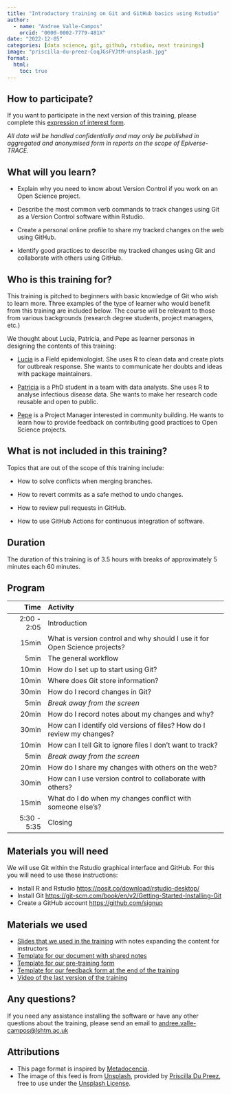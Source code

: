 ```yaml
---
title: "Introductory training on Git and GitHub basics using Rstudio"
author:
  - name: "Andree Valle-Campos"
    orcid: "0000-0002-7779-481X"
date: "2022-12-05"
categories: [data science, git, github, rstudio, next trainings]
image: "priscilla-du-preez-CoqJGsFVJtM-unsplash.jpg"
format:
  html: 
    toc: true
---
```


## How to participate?

If you want to participate in the next version of this training, please complete this [expression of interest form](https://docs.google.com/forms/d/e/1FAIpQLSc0u9ZLSx5WyQWNOzQbU_G2lz0TKNBY-PqVU4cgQ8wP-IIWWA/viewform?usp=sf_link).

<!-- The next training session will take place on [Monday 5th of December, at 2pm BST](https://www.timeanddate.com/worldclock/fixedtime.html?msg=Introductory+training+on+Git+basics&iso=20221205T14&p1=%3A&ah=4). Fill out this form to confirm your participation. -->

*All data will be handled confidentially and may only be published in aggregated and anonymised form in reports on the scope of Epiverse-TRACE.*

## What will you learn?

- Explain why you need to know about Version Control if you work on an Open Science project.

- Describe the most common verb commands to track changes using Git as a Version Control software within Rstudio.

- Create a personal online profile to share my tracked changes on the web using GitHub.

- Identify good practices to describe my tracked changes using Git and collaborate with others using GitHub.

## Who is this training for?

This training is pitched to beginners with basic knowledge of Git who wish to learn more. Three examples of the type of learner who would benefit from this training are included below. The course will be relevant to those from various backgrounds (research degree students, project managers, etc.)

We thought about Lucia, Patricia, and Pepe as learner personas in designing the contents of this training:

- [Lucia](https://epiverse-trace.github.io/personas/lucia-outbreaks.html) is a Field epidemiologist. She uses R to clean data and create plots for outbreak response. She wants to communicate her doubts and ideas with package maintainers.

- [Patricia](https://epiverse-trace.github.io/personas/patricia-discoverer.html) is a PhD student in a team with data analysts. She uses R to analyse infectious disease data. She wants to make her research code reusable and open to public. 

- [Pepe](https://epiverse-trace.github.io/personas/pepe-openmanager.html) is a Project Manager interested in community building. He wants to learn how to provide feedback on contributing good practices to Open Science projects.

## What is not included in this training?

Topics that are out of the scope of this training include:

- How to solve conflicts when merging branches.

- How to revert commits as a safe method to undo changes.

- How to review pull requests in GitHub.

- How to use GitHub Actions for continuous integration of software.

## Duration

The duration of this training is of 3.5 hours with breaks of approximately 5 minutes each 60 minutes.

## Program

|        Time | Activity                                                                   |
|-----------:|:---------------------------------------------------------|
| 2:00 - 2:05 | Introduction                                                               |
|       15min | What is version control and why should I use it for Open Science projects? |
|        5min | The general workflow                                                       |
|       10min | How do I set up to start using Git?                                        |
|       10min | Where does Git store information?                                          |
|       30min | How do I record changes in Git?                                            |
|        5min | _Break away from the screen_                                                 |
|       20min | How do I record notes about my changes and why?                   |
|       30min | How can I identify old versions of files? How do I review my changes?      |
|       10min | How can I tell Git to ignore files I don't want to track?                  |
|        5min | _Break away from the screen_                                                 |
|       20min | How do I share my changes with others on the web?                          |
|       30min | How can I use version control to collaborate with others?            |
|       15min | What do I do when my changes conflict with someone else's?                 |
| 5:30 - 5:35 | Closing                                                                    |

## Materials you will need

We will use Git within the Rstudio graphical interface and GitHub. For this you will need to use these instructions:

- Install R and Rstudio <https://posit.co/download/rstudio-desktop/>
- Install Git <https://git-scm.com/book/en/v2/Getting-Started-Installing-Git>
- Create a GitHub account <https://github.com/signup>

## Materials we used

- [Slides that we used in the training](https://docs.google.com/presentation/d/1kE13oZCoSwlXJL_UhvhiX6W0hNaE1ZEkFsHAX-Pl5o0/edit?usp=sharing) with notes expanding the content for instructors
- [Template for our document with shared notes](https://docs.google.com/document/d/1p7BWfqG0-advDHmhzYas1WyhHIZQvLs1HWR39_o7X7k/edit?usp=sharing)
- [Template for our pre-training form](https://docs.google.com/forms/d/1LsSsMmwuLIr_GCsw1K5AUxfCMb5_XiAlpno7up6zc8Q/copy)
- [Template for our feedback form at the end of the training](https://docs.google.com/forms/d/1h-mHJgPg0u7Www6D2-kz4Q3scQ03M30IYLm-0d6QIv8/copy) 
- [Video of the last version of the training](https://drive.google.com/file/d/1yAztO0qb13Jo6qwQ-PN7tHgTbGcKv8LX/view?usp=share_link)

## Any questions?

If you need any assistance installing the software or have any other questions about the training, please send an email to [andree.valle-campos\@lshtm.ac.uk](mailto:andree.valle-campos@lshtm.ac.uk){.email}

## Attributions

- This page format is inspired by [Metadocencia](https://www.metadocencia.org/curso/intro-abc-online/).
- The image of this feed is from [Unsplash](https://unsplash.com/photos/CoqJGsFVJtM), provided by [Priscilla Du Preez](https://unsplash.com/@priscilladupreez), free to use under the [Unsplash License](https://unsplash.com/license).
